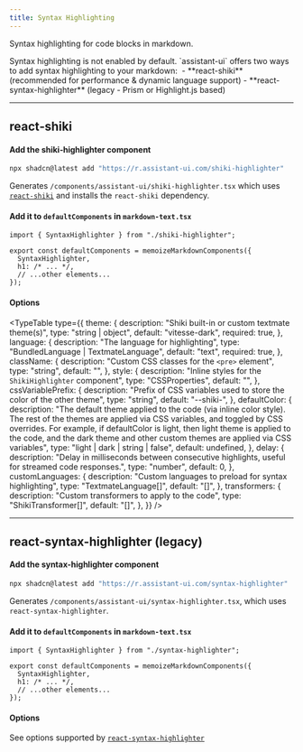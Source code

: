 ```yaml
---
title: Syntax Highlighting
---
```



Syntax highlighting for code blocks in markdown.

<Callout type="warn">
Syntax highlighting is not enabled by default.
</Callout>

<Callout type="info">
`assistant-ui` offers two ways to add syntax highlighting to your markdown: 
- **react-shiki** (recommended for performance & dynamic language support)  
- **react-syntax-highlighter** (legacy - Prism or Highlight.js based)
</Callout>

---

## react‑shiki

<Steps>
  <Step>

#### Add the shiki‑highlighter component

```bash
npx shadcn@latest add "https://r.assistant-ui.com/shiki-highlighter"
```

Generates `/components/assistant-ui/shiki-highlighter.tsx` which uses [`react-shiki`](https://github.com/avgvstvs96/react-shiki) and installs the `react-shiki` dependency.

  </Step>
  <Step>

#### Add it to `defaultComponents` in `markdown-text.tsx`

```tsx title="/components/assistant-ui/markdown-text.tsx"
import { SyntaxHighlighter } from "./shiki-highlighter";

export const defaultComponents = memoizeMarkdownComponents({
  SyntaxHighlighter,
  h1: /* ... */,
  // ...other elements...
});
```

  </Step>
</Steps>

#### Options

<TypeTable
    type={{
        theme: {
            description: "Shiki built-in or custom textmate theme(s)",
            type: "string | object",
            default: "vitesse-dark",
            required: true,
        },
        language: {
            description: "The language for highlighting",
            type: "BundledLanguage | TextmateLanguage",
            default: "text",
            required: true,
        },
        className: {
            description: "Custom CSS classes for the `<pre>` element",
            type: "string",
            default: "",
        },
        style: {
            description: "Inline styles for the `ShikiHighlighter` component",
            type: "CSSProperties",
            default: "",
        },
        cssVariablePrefix: {
            description: "Prefix of CSS variables used to store the color of the other theme",
            type: "string",
            default: "--shiki-",
        },
        defaultColor: {
          description: "The default theme applied to the code (via inline color style). The rest of the themes are applied via CSS variables, and toggled by CSS overrides. For example, if defaultColor is light, then light theme is applied to the code, and the dark theme and other custom themes are applied via CSS variables",
          type: "light | dark | string | false",
          default: undefined,
        },
        delay: {
            description: "Delay in milliseconds between consecutive highlights, useful for streamed code responses.",
            type: "number",
            default: 0,
        },
        customLanguages: {
            description: "Custom languages to preload for syntax highlighting",
            type: "TextmateLanguage[]",
            default: "[]",
        },
        transformers: {
            description: "Custom transformers to apply to the code",
            type: "ShikiTransformer[]",
            default: "[]",
        },
    }}
/>

---

## react-syntax-highlighter (legacy)

<Steps>
  <Step>

#### Add the syntax-highlighter component

```bash
npx shadcn@latest add "https://r.assistant-ui.com/syntax-highlighter"
```

Generates `/components/assistant-ui/syntax-highlighter.tsx`, which uses `react-syntax-highlighter`.

  </Step>
  <Step>

#### Add it to `defaultComponents` in `markdown-text.tsx`

```tsx title="/components/assistant-ui/markdown-text.tsx"
import { SyntaxHighlighter } from "./syntax-highlighter";

export const defaultComponents = memoizeMarkdownComponents({
  SyntaxHighlighter,
  h1: /* ... */,
  // ...other elements...
});
```

  </Step>
</Steps>

#### Options

See options supported by [`react-syntax-highlighter`](https://github.com/react-syntax-highlighter/react-syntax-highlighter#props)  
